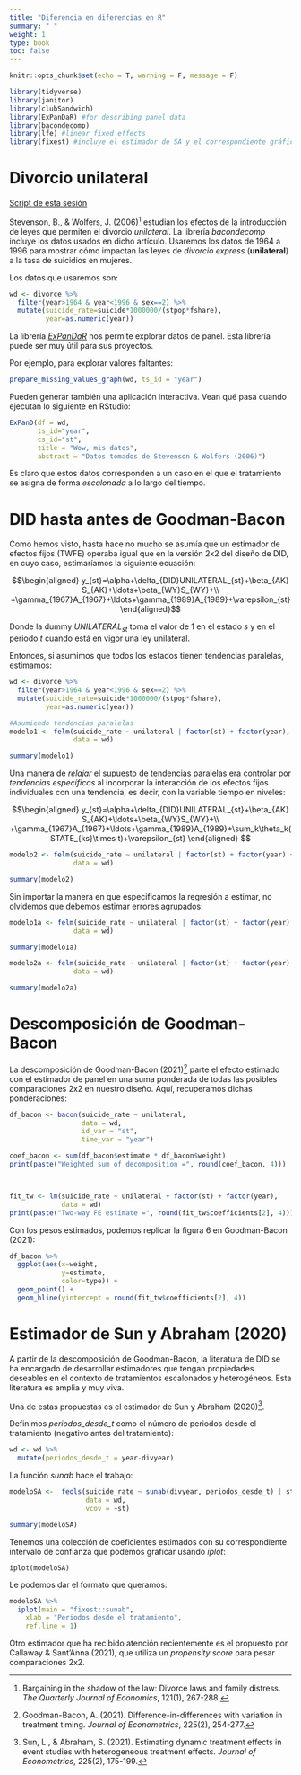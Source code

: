 ```yaml
---
title: "Diferencia en diferencias en R"
summary: " "
weight: 1
type: book
toc: false
---
```


```r
knitr::opts_chunk$set(echo = T, warning = F, message = F)

library(tidyverse)
library(janitor)
library(clubSandwich)
library(ExPanDaR) #for describing panel data
library(bacondecomp)
library(lfe) #linear fixed effects
library(fixest) #incluye el estimador de SA y el correspondiente gráfico de evento
```

# Divorcio unilateral

[Script de esta sesión](/notas/diferencia_en_diferencias_en_r/lab_did.R)

Stevenson, B., & Wolfers, J. (2006)[^1] estudian los efectos de la introducción de leyes que permiten el divorcio *unilateral*. La librería *bacondecomp* incluye los datos usados en dicho artículo. Usaremos los datos de 1964 a 1996 para mostrar cómo impactan las leyes de *divorcio express* (**unilateral**) a la tasa de suicidios en mujeres.

Los datos que usaremos son:

```r
wd <- divorce %>% 
  filter(year>1964 & year<1996 & sex==2) %>% 
  mutate(suicide_rate=suicide*1000000/(stpop*fshare),
         year=as.numeric(year))

```

La librería [*ExPanDaR*](https://joachim-gassen.github.io/ExPanDaR/)
 nos permite explorar datos de panel. Esta librería puede ser muy útil para sus proyectos.

Por ejemplo, para explorar valores faltantes:

```r
prepare_missing_values_graph(wd, ts_id = "year")
```

Pueden generar también una aplicación interactiva. Vean qué pasa cuando ejecutan lo siguiente en RStudio:

```r
ExPanD(df = wd,
       ts_id="year",
       cs_id="st",
       title = "Wow, mis datos",
       abstract = "Datos tomados de Stevenson & Wolfers (2006)")
```

Es claro que estos datos corresponden a un caso en el que el tratamiento se asigna de forma *escalonada* a lo largo del tiempo.


# DID hasta antes de Goodman-Bacon

Como hemos visto, hasta hace no mucho se asumía que un estimador de efectos fijos (TWFE) operaba igual que en la versión 2x2 del diseño de DID, en cuyo caso, estimaríamos la siguiente ecuación:

$$\begin{aligned}
y_{st}=\alpha+\delta_{DID}UNILATERAL_{st}+\beta_{AK} S_{AK}+\ldots+\beta_{WY}S_{WY}+\\
+\gamma_{1967}A_{1967}+\ldots+\gamma_{1989}A_{1989}+\varepsilon_{st}
\end{aligned}$$


Donde la dummy $UNILATERAL_{st}$ toma el valor de 1 en el estado $s$ y en el periodo $t$ cuando está en vigor una ley unilateral.

Entonces, si asumimos que todos los estados tienen tendencias paralelas, estimamos:

```r
wd <- divorce %>% 
  filter(year>1964 & year<1996 & sex==2) %>% 
  mutate(suicide_rate=suicide*1000000/(stpop*fshare),
         year=as.numeric(year))

#Asumiendo tendencias paralelas
modelo1 <- felm(suicide_rate ~ unilateral | factor(st) + factor(year),
                data = wd)

summary(modelo1)
```

Una manera de *relajar* el supuesto de tendencias paralelas era controlar por *tendencias específicas* al incorporar la interacción de los efectos fijos individuales con una tendencia, es decir, con la variable tiempo en niveles:

$$\begin{aligned}
y_{st}=\alpha+\delta_{DID}UNILATERAL_{st}+\beta_{AK} S_{AK}+\ldots+\beta_{WY}S_{WY}+\\
+\gamma_{1967}A_{1967}+\ldots+\gamma_{1989}A_{1989}+\sum_k\theta_k(STATE_{ks}\times t)+\varepsilon_{st}
\end{aligned}
$$
```r
modelo2 <- felm(suicide_rate ~ unilateral | factor(st) + factor(year) + factor(st):year,
                data = wd)

summary(modelo2)

```

Sin importar la manera en que especificamos la regresión a estimar, no olvidemos que debemos estimar errores agrupados:

```r
modelo1a <- felm(suicide_rate ~ unilateral | factor(st) + factor(year) | 0 | st,
                data = wd)

summary(modelo1a)

modelo2a <- felm(suicide_rate ~ unilateral | factor(st) + factor(year) + factor(st):year | 0 | st,
                data = wd)

summary(modelo2a)
```


# Descomposición de Goodman-Bacon

La descomposición de Goodman-Bacon (2021)[^2] parte el efecto estimado con el estimador de panel en una suma ponderada de todas las posibles comparaciones 2x2 en nuestro diseño. Aquí, recuperamos dichas ponderaciones:

```r
df_bacon <- bacon(suicide_rate ~ unilateral,
                  data = wd,
                  id_var = "st",
                  time_var = "year")

coef_bacon <- sum(df_bacon$estimate * df_bacon$weight)
print(paste("Weighted sum of decomposition =", round(coef_bacon, 4)))



fit_tw <- lm(suicide_rate ~ unilateral + factor(st) + factor(year), 
             data = wd)
print(paste("Two-way FE estimate =", round(fit_tw$coefficients[2], 4)))

```


Con los pesos estimados, podemos replicar la figura 6 en Goodman-Bacon (2021):

```r
df_bacon %>% 
  ggplot(aes(x=weight,
             y=estimate,
             color=type)) +
  geom_point() +
  geom_hline(yintercept = round(fit_tw$coefficients[2], 4))
```


# Estimador de Sun y Abraham (2020)

A partir de la descomposición de Goodman-Bacon, la literatura de DID se ha encargado de desarrollar estimadores que tengan propiedades deseables en el contexto de tratamientos escalonados y heterogéneos. Esta literatura es amplia y muy viva.

Una de estas propuestas es el estimador de Sun y Abraham (2020)[^3].

Definimos *periodos_desde_t* como el número de periodos desde el tratamiento (negativo antes del tratamiento):

```r
wd <- wd %>% 
  mutate(periodos_desde_t = year-divyear)

```

La función *sunab* hace el trabajo:


```r
modeloSA <-  feols(suicide_rate ~ sunab(divyear, periodos_desde_t) | st + year,
                   data = wd,
                   vcov = ~st)

summary(modeloSA)
```

Tenemos una colección de coeficientes estimados con su correspondiente intervalo de confianza que podemos graficar usando *iplot*:

```{}
iplot(modeloSA)
```

Le podemos dar el formato que queramos:

```r
modeloSA %>% 
  iplot(main = "fixest::sunab",
    xlab = "Periodos desde el tratamiento",
    ref.line = 1)
```

Otro estimador que ha recibido atención recientemente es el propuesto por Callaway & Sant'Anna (2021), que utiliza un *propensity score* para pesar comparaciones 2x2.


[^1]: Bargaining in the shadow of the law: Divorce laws and family distress. *The Quarterly Journal of Economics*, 121(1), 267-288.

[^2]: Goodman-Bacon, A. (2021). Difference-in-differences with variation in treatment timing. *Journal of Econometrics*, 225(2), 254-277.

[^3]: Sun, L., & Abraham, S. (2021). Estimating dynamic treatment effects in event studies with heterogeneous treatment effects. *Journal of Econometrics*, 225(2), 175-199.

[^4]: Callaway, B., & Sant’Anna, P. H. (2021). Difference-in-differences with multiple time periods. *Journal of Econometrics*, 225(2), 200-230.




